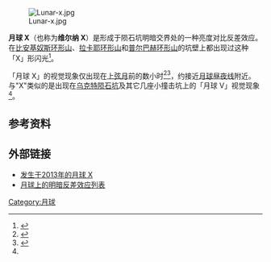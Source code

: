 [[File:Lunar-x.jpg|thumb]]

'''月球 X'''（也称为'''维尔纳 X'''）是形成于陨石坑明暗交界处的一种亮度对比反差效应。在[[比安基奴斯环形山|比安基奴斯环形山]]、[[拉卡耶环形山|拉卡耶环形山]]和[[普尔巴赫环形山|普尔巴赫环形山]]的坑壁上都出现过这种「X」形闪光<ref>{{cite news|last=Rice|first=Tony|title=X marks the moon on Thursday night|url=http://www.wral.com/weather/blogpost/10923597/|newspaper=WRAL|accessdate=2016-09-17|archive-date=2016-04-02|archive-url=https://web.archive.org/web/20160402000336/http://www.wral.com/weather/blogpost/10923597/|dead-url=no}}</ref>。 

「月球 X」的视觉现象仅出现在[[上弦月|上弦月]]前的数小时<ref name=cosmic>{{cite book|last=Harrington|first=Philip S.|title=Cosmic challenge : the ultimate observing list for amateurs|year=2010|publisher=Cambridge University Press|location=Cambridge|isbn=0-521-89936-2|pages=1999}}</ref><ref name=chapma>{{cite web|last=Chapman|first=David M.F.|title=The Lunar X Files:  a  fleeting  vision near the crater Werner|url=http://wasociety.us/Lunar-X.pdf|publisher=Willingboro Astronomical Society|access-date=2016-09-17|archive-date=2021-01-24|archive-url=https://web.archive.org/web/20210124233127/http://wasociety.us/Lunar-X.pdf|dead-url=no}}</ref>，约接近[[月球昼夜线|月球昼夜线]]附近。与"X"类似的是出现在[[李克特坑|乌克特陨石坑]]及其它几座小撞击坑上的「月球 V」视觉现象<ref name=cosmic/>。

==参考资料==
{{reflist}}

==外部链接==
* [http://www.universetoday.com/100810/stalking-the-lunar-x/ 发生于2013年的月球 X] {{Wayback|url=http://www.universetoday.com/100810/stalking-the-lunar-x/ |date=20210211234716 }}
* [http://the-moon.wikispaces.com/clair-obscur 月球上的明暗反差效应列表] {{Wayback|url=http://the-moon.wikispaces.com/clair-obscur |date=20190207033059 }}

{{Moon-stub}}

[[Category:月球|Category:月球]]
